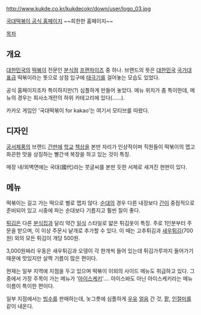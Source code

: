 http://www.kukde.co.kr/kukdecokr/down/user/logo_03.jpg

[http://www.kukde.co.kr/ 국대떡볶이 공식 홈페이지]
~~희한한 홈페이지~~

[[목차]]
== 개요 ==
[[대한민국]]의 [[떡볶이]] 전문인 [[분식점]] [[프랜차이즈]] 중 하나. 브랜드의 뜻은 [[대한민국]] [[국가대표]]급 떡볶이라는 뜻으로 상점 입구에 [[태극기]]를 걸어놓는 모습도 있었다. 

공식 홈페이지조차 특이하지만(?) 심플하게 만들어 놓았다. 메뉴 위치가 좀 특이한데, 메뉴의 경우는 회사소개란의 하위 카테고리에 있다(……).

카카오 게임인 '국대떡볶이 for kakao'는 여기서 모티브를 따왔다.

== 디자인 ==
[[궁서체]]풍의 브랜드 [[간판]]에 [[학교]] [[책상]]을 본딴 자리가 인상적이며 직원들이 떡볶이의 맵고 화끈한 맛을 상징하는 빨간색 복장을 하고 있는 것이 특징. 

매장 내/외벽면에는 국대(國代)라는 붓글씨를 본딴 듯한 서체로 새겨진 현판이 있다.

== 메뉴 ==
떡볶이는 길고 가는 떡으로 별로 맵지 않다. [[순대]]의 경우 다른 내장보다 [[간]]이 중점적으로 준비되어 있고 시중에 파는 순대보다 기름지고 훨씬 질이 좋다.

[[튀김]]은 다른 [[분식집]]과 달리 약간 [[일식]] 스타일로 얇은 튀김옷이 특징. 주로 1인분부터 주문을 받으며, 이 이상 주문시 낱개로 추가할 수 있다. 이 때는 고추튀김과 [[새우]]튀김(700원) 외의 모든 튀김이 개당 500원.

3,000원짜리 우동은 새우튀김과 오뎅이 각 한개씩 들어 있는데 튀김가루까지 들어가기 때문에 맛있지만 살짝 기름이 많은 편이다.

현재는 일부 지역에 지점을 두고 있으며 떡볶이 이외의 사이드 메뉴도 취급하고 있다. 그 중에서 가장 주목이 가는 메뉴가 '[[아이스케키]]'.... 아이스바도 아닌 아이스케키라는 메뉴이름이 특이한 편이다. 

일부 지점에서는 [[빙수]]를 판매하는데, 놋그릇에 심플하게 [[우유]] [[얼음]] 간 것, [[팥]], [[인절미]]를 같이 내온다.

